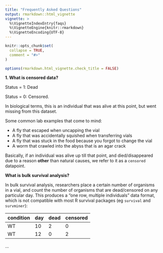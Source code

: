```yaml
---
title: "Frequently Asked Questions"
output: rmarkdown::html_vignette
vignette: >
  %\VignetteIndexEntry{faqs}
  %\VignetteEngine{knitr::rmarkdown}
  %\VignetteEncoding{UTF-8}
---
```


```r
knitr::opts_chunk$set(
  collapse = TRUE,
  comment = "#>"
)

options(rmarkdown.html_vignette.check_title = FALSE)
```

**1. What is censored data?**

Status = 1: Dead

Status = 0: Censored. 

In biological terms, this is an individual that was alive at this point, but went missing from this dataset. 

Some common lab examples that come to mind: 

- A fly that escaped when uncapping the vial
- A fly that was accidentally squished when transferring vials
- A fly that was stuck in the food because you forgot to change the vial
- A worm that crawled into the abyss that is an agar crack

Basically, if an individual was alive up till that point, and died/disappeared due to a reason __other__ than natural causes, we refer to it as a `censored` datapoint. 


**What is bulk survival analysis?** 

In bulk survival analysis, researchers place a certain number of organisms in a vial, and count the number of organisms that are dead/censored on any particular day. This produces a "one row, multiple individuals" data format, which is not compatible with most R survival packages (eg `survival` and `survminer`): 

condition | day | dead | censored
----      | --  | --   | ----
WT        | 10  | 2    | 0
WT        | 12  | 0    | 2
...
